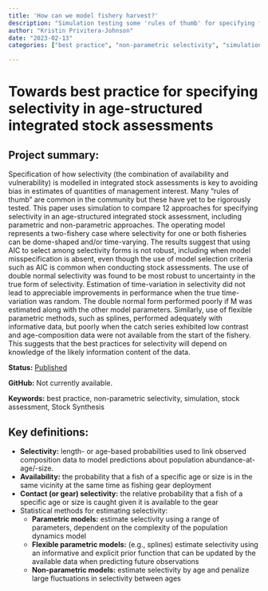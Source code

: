 ```yaml
---
title: 'How can we model fishery harvest?'
description: "Simulation testing some 'rules of thumb' for specifying fisheries selectivity in age-structured integrated stock assessments"
author: "Kristin Privitera-Johnson"
date: "2023-02-13"
categories: ["best practice", "non-parametric selectivity", "simulation", "stock assessment", "Stock Synthesis", "research", "SAFS"]

---
```


# Towards best practice for specifying selectivity in age-structured integrated stock assessments


## Project summary:

Specification of how selectivity (the combination of availability and vulnerability) is modelled in integrated stock assessments is key to avoiding bias in estimates of quantities of management interest. Many “rules of thumb” are common in the community but these have yet to be rigorously tested. This paper uses simulation to compare 12 approaches for specifying selectivity in an age-structured integrated stock assessment, including parametric and non-parametric approaches. The operating model represents a two-fishery case where selectivity for one or both fisheries can be dome-shaped and/or time-varying. The results suggest that using AIC to select among selectivity forms is not robust, including when model misspecification is absent, even though the use of model selection criteria such as AIC is common when conducting stock assessments. The use of double normal selectivity was found to be most robust to uncertainty in the true form of selectivity. Estimation of time-variation in selectivity did not lead to appreciable improvements in performance when the true time-variation was random. The double normal form performed poorly if M was estimated along with the other model parameters. Similarly, use of flexible parametric methods, such as splines, performed adequately with informative data, but poorly when the catch series exhibited low contrast and age-composition data were not available from the start of the fishery. This suggests that the best practices for selectivity will depend on knowledge of the likely information content of the data.

**Status:** [Published](https://www.sciencedirect.com/science/article/pii/S0165783622000248?via%3Dihub)

**GitHub:** Not currently available.

**Keywords:** best practice, non-parametric selectivity, simulation, stock assessment, Stock Synthesis


## Key definitions: 

- **Selectivity:** length- or age-based probabilities used to link observed composition data to model predictions about population abundance-at-age/-size.
- **Availability:** the probability that a fish of a specific age or size is in the same vicinity at the same time as fishing gear deployment
- **Contact (or gear) selectivity:** the relative probability that a fish of a specific age or size is caught given it is available to the gear
- Statistical methods for estimating selectivity:
    - **Parametric models:** estimate selectivity using a range of parameters, dependent on the complexity of the population dynamics model
    - **Flexible parametric models:** (e.g., splines) estimate selectivity using an informative and explicit prior function that can be updated by the available data when predicting future observations
    - **Non-parametric models:** estimate selectivity by age and penalize large fluctuations in selectivity between ages
